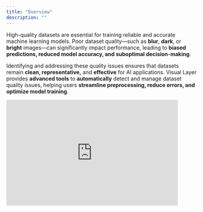 ```yaml
---
title: "Overview"
description: ""
---
```

High-quality datasets are essential for training reliable and accurate machine learning models. Poor dataset quality—such as **blur**, **dark**, or **bright** images—can significantly impact performance, leading to **biased predictions, reduced model accuracy, and suboptimal decision-making**.

Identifying and addressing these quality issues ensures that datasets remain **clean, representative,** and **effective** for AI applications. Visual Layer provides **advanced tools** to **automatically** detect and manage dataset quality issues, helping users **streamline preprocessing, reduce errors, and optimize model training**.

<iframe 
  width="90%" 
  height="280" 
  style={{ borderRadius: '10px'}}  
  src="https://www.youtube.com/embed/xVsUgSfUgWE?autoplay=1&mute=1&rel=0" 
  title="Detecting Dark Image Issues" 
  frameborder="0" 
  allow="accelerometer; autoplay; clipboard-write; encrypted-media; gyroscope; picture-in-picture; web-share" 
  allowfullscreen
/>

This section covers common dataset quality issues and how to quickly detect and remove them with **One Click**:

- Detect and Remove **[Dark](./dark-imagesobjects)** images & Objects 
- Detect and Remove **[Blur](./blurry-imagesobjects)** images & Objects 
- Detect and Remove **[Bright](./bright-imagesobjects)** images & Objects

Each issue provides tools to filter by **IS** (show affected items) and **IS NOT** (exclude affected items) to help you clean your dataset effectively.
